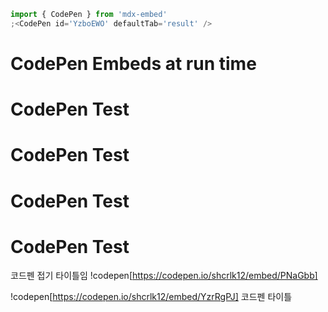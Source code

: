 ```js
import { CodePen } from 'mdx-embed'
;<CodePen id='YzboEWO' defaultTab='result' />
```

# CodePen Embeds at run time

# CodePen Test

# CodePen Test

# CodePen Test

# CodePen Test

코드펜 접기 타이틀임 !codepen[https://codepen.io/shcrlk12/embed/PNaGbb]

!codepen[https://codepen.io/shcrlk12/embed/YzrRgPJ] 코드펜 타이틀
